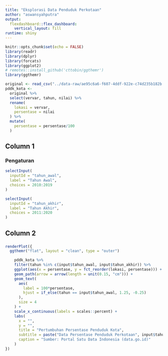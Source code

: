 ```yaml
---
title: "Eksplorasi Data Penduduk Perkotaan"
author: "aswansyahputra"
output: 
  flexdashboard::flex_dashboard:
    vertical_layout: fill
runtime: shiny
---
```


```r
knitr::opts_chunk$set(echo = FALSE)
library(readr)
library(dplyr)
library(forcats)
library(ggplot2)
# remotes::install_github('cttobin/ggthemr')
library(ggthemr)
```

```r
original <- read_csv("../data-raw/ae95c6a6-f607-4ddf-922e-c74d235b182b.csv")
pddk_kota <- 
  original %>% 
  select(vervar, tahun, nilai) %>% 
  rename(
    lokasi = vervar,
    persentase = nilai
  ) %>% 
  mutate(
    persentase = persentase/100
  )
```


Column 1 {.sidebar}
--------------------

### Pengaturan

```r
selectInput(
  inputId = "tahun_awal", 
  label = "Tahun Awal", 
  choices = 2010:2019
)

selectInput(
  inputId = "tahun_akhir", 
  label = "Tahun Akhir", 
  choices = 2011:2020
)
```

Column 2 {data-width=700}
--------------------

### 

```r
renderPlot({
  ggthemr("flat", layout = "clean", type = "outer")

    pddk_kota %>% 
    filter(tahun %in% c(input$tahun_awal, input$tahun_akhir)) %>% 
    ggplot(aes(x = persentase, y = fct_reorder(lokasi, persentase))) +
    geom_path(arrow = arrow(length = unit(0.15, "cm"))) +
    geom_text(
      aes(
        label = 100*persentase,
        hjust = if_else(tahun == input$tahun_awal, 1.25, -0.25)
      ),
      size = 4
    ) +
    scale_x_continuous(labels = scales::percent) +
    labs(
      x = "",
      y = "",
      title = "Pertumbuhan Persentase Penduduk Kota",
      subtitle = paste("Data Persentase Penduduk Perkotaan", input$tahun_awal, "-", input$tahun_akhir),
      caption = "Sumber: Portal Satu Data Indonesia (data.go.id)"
    )
})

```
